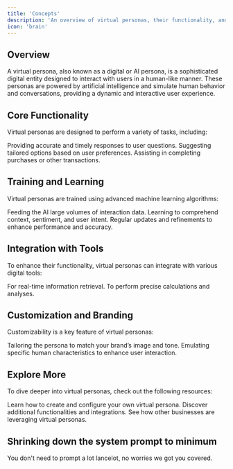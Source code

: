 ```yaml
---
title: 'Concepts'
description: 'An overview of virtual personas, their functionality, and customization.'
icon: 'brain'
---
```


## Overview

A virtual persona, also known as a digital or AI persona, is a sophisticated digital entity designed to interact with users in a human-like manner. These personas are powered by artificial intelligence and simulate human behavior and conversations, providing a dynamic and interactive user experience.

## Core Functionality

Virtual personas are designed to perform a variety of tasks, including:

<AccordionGroup>
  <Accordion icon="question" title="Answering Queries">
    Providing accurate and timely responses to user questions.
  </Accordion>
  <Accordion icon="star" title="Personalized Recommendations">
    Suggesting tailored options based on user preferences.
  </Accordion>
  <Accordion icon="cart-shopping" title="Facilitating Transactions">
    Assisting in completing purchases or other transactions.
  </Accordion>
</AccordionGroup>

## Training and Learning

Virtual personas are trained using advanced machine learning algorithms:

<AccordionGroup>
  <Accordion icon="database" title="Data Ingestion">
    Feeding the AI large volumes of interaction data.
  </Accordion>
  <Accordion icon="brain" title="Context Understanding">
    Learning to comprehend context, sentiment, and user intent.
  </Accordion>
  <Accordion icon="arrows-rotate" title="Continuous Improvement">
    Regular updates and refinements to enhance performance and accuracy.
  </Accordion>
</AccordionGroup>

## Integration with Tools

To enhance their functionality, virtual personas can integrate with various digital tools:

<AccordionGroup>
  <Accordion icon="searchengin" title="Search Engines">
    For real-time information retrieval.
  </Accordion>
  <Accordion icon="calculator" title="Computational Tools">
    To perform precise calculations and analyses.
  </Accordion>
</AccordionGroup>

## Customization and Branding

Customizability is a key feature of virtual personas:

<AccordionGroup>
  <Accordion icon="copyright" title="Brand Reflection">
    Tailoring the persona to match your brand’s image and tone.
  </Accordion>
  <Accordion icon="user" title="Human-like Traits">
    Emulating specific human characteristics to enhance user interaction.
  </Accordion>
</AccordionGroup>

## Explore More

To dive deeper into virtual personas, check out the following resources:

<CardGroup>
  <Card title="Setting Up Your Persona" icon="person" href="/setup-persona">
    Learn how to create and configure your own virtual persona.
  </Card>
  <Card title="Advanced Features" icon="features" href="/advanced-features">
    Discover additional functionalities and integrations.
  </Card>
  <Card title="Case Studies" icon="case-study" href="/case-studies">
    See how other businesses are leveraging virtual personas.
  </Card>
</CardGroup>

## Shrinking down the system prompt to minimum

You don't need to prompt a lot lancelot, no worries we got you covered.
